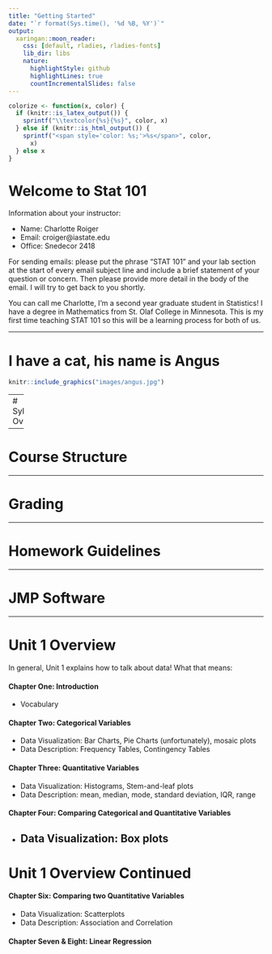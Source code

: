 ```yaml
---
title: "Getting Started"
date: "`r format(Sys.time(), '%d %B, %Y')`"
output:
  xaringan::moon_reader:
    css: [default, rladies, rladies-fonts]
    lib_dir: libs
    nature:
      highlightStyle: github
      highlightLines: true
      countIncrementalSlides: false
---
```

```r
colorize <- function(x, color) {
  if (knitr::is_latex_output()) {
    sprintf("\\textcolor{%s}{%s}", color, x)
  } else if (knitr::is_html_output()) {
    sprintf("<span style='color: %s;'>%s</span>", color, 
      x)
  } else x
}
```

# Welcome to Stat 101

Information about your instructor:

* Name: Charlotte Roiger
* Email: croiger@iastate.edu
* Office: Snedecor 2418


For sending emails: please put the phrase "STAT 101" and your lab section at the start of every email subject line and include a brief statement of your question or concern. Then please provide more detail in the body of the email. I will try to get back to you shortly. 


You can call me Charlotte, I'm a second year graduate student in Statistics! I have a degree in Mathematics from St. Olaf College in Minnesota. This is my first time teaching STAT 101 so this will be a learning process for both of us.

---

# I have a cat, his name is Angus

```r
knitr::include_graphics("images/angus.jpg")
```

---
# Syllabus Overview

---

# Course Structure

---

# Grading

---

# Homework Guidelines

---

# JMP Software

---

# Unit 1 Overview

In general, Unit 1 explains how to talk about data! What that means:

#### Chapter One: Introduction
* Vocabulary

#### Chapter Two: Categorical Variables
* Data Visualization: Bar Charts, Pie Charts (unfortunately), mosaic plots
* Data Description: Frequency Tables, Contingency Tables

#### Chapter Three: Quantitative Variables
* Data Visualization: Histograms, Stem-and-leaf plots
* Data Description: mean, median, mode, standard deviation, IQR, range

#### Chapter Four: Comparing Categorical and Quantitative Variables
* Data Visualization: Box plots
---

# Unit 1 Overview Continued

#### Chapter Six: Comparing two Quantitative Variables
* Data Visualization: Scatterplots
* Data Description: Association and Correlation

#### Chapter Seven & Eight: Linear Regression






